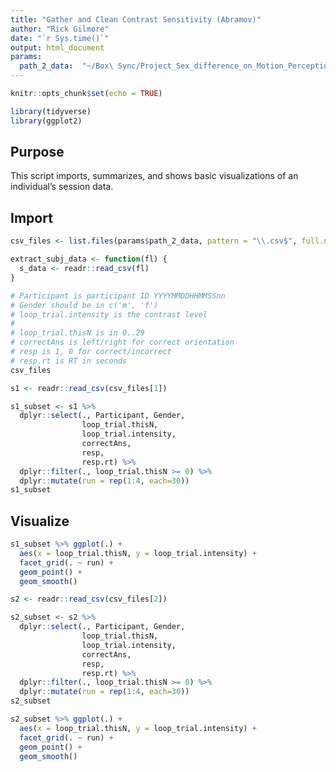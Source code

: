 ```yaml
---
title: "Gather and Clean Contrast Sensitivity (Abramov)"
author: "Rick Gilmore"
date: "`r Sys.time()`"
output: html_document
params:
  path_2_data:  "~/Box\ Sync/Project_Sex_difference_on_Motion_Perception/data/contrast_sensitivity_task_data/"
---
```


```r
knitr::opts_chunk$set(echo = TRUE)

library(tidyverse)
library(ggplot2)
```

## Purpose

This script imports, summarizes, and shows basic visualizations of an individual's session data.

## Import

```r
csv_files <- list.files(params$path_2_data, pattern = "\\.csv$", full.names = TRUE)

extract_subj_data <- function(fl) {
  s_data <- readr::read_csv(fl)
}

# Participant is participant ID YYYYMMDDHHMMSSnn
# Gender should be in c('m', 'f')
# loop_trial.intensity is the contrast level
# 
# loop_trial.thisN is in 0..29
# correctAns is left/right for correct orientation
# resp is 1, 0 for correct/incorrect
# resp.rt is RT in seconds
csv_files
```

```r
s1 <- readr::read_csv(csv_files[1])

s1_subset <- s1 %>%
  dplyr::select(., Participant, Gender,
                loop_trial.thisN,
                loop_trial.intensity,
                correctAns,
                resp,
                resp.rt) %>%
  dplyr::filter(., loop_trial.thisN >= 0) %>%
  dplyr::mutate(run = rep(1:4, each=30))
s1_subset
```

## Visualize

```r
s1_subset %>% ggplot(.) +
  aes(x = loop_trial.thisN, y = loop_trial.intensity) +
  facet_grid(. ~ run) +
  geom_point() +
  geom_smooth()
```

```r
s2 <- readr::read_csv(csv_files[2])

s2_subset <- s2 %>%
  dplyr::select(., Participant, Gender,
                loop_trial.thisN,
                loop_trial.intensity,
                correctAns,
                resp,
                resp.rt) %>%
  dplyr::filter(., loop_trial.thisN >= 0) %>%
  dplyr::mutate(run = rep(1:4, each=30))
s2_subset
```

```r
s2_subset %>% ggplot(.) +
  aes(x = loop_trial.thisN, y = loop_trial.intensity) +
  facet_grid(. ~ run) +
  geom_point() +
  geom_smooth()
```

